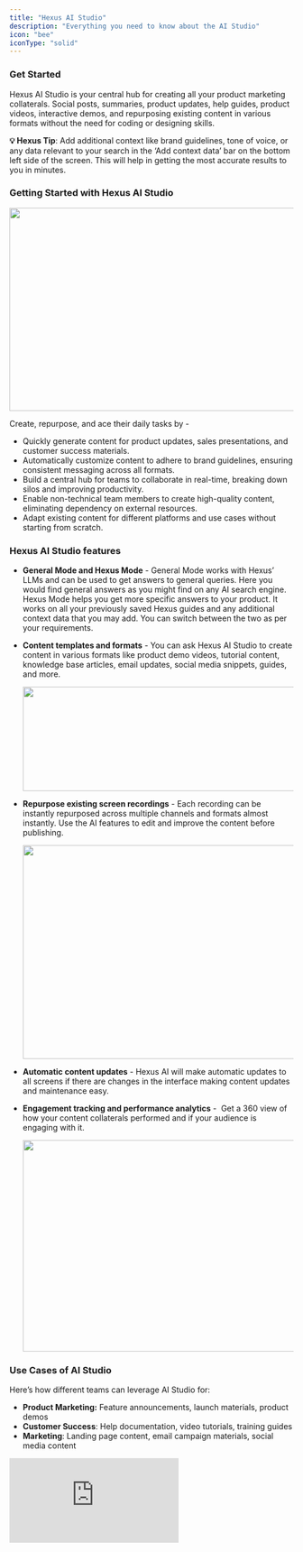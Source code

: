 ```yaml
---
title: "Hexus AI Studio"
description: "Everything you need to know about the AI Studio"
icon: "bee"
iconType: "solid"
---
```


### **Get Started**

Hexus AI Studio is your central hub for creating all your product marketing collaterals. Social posts, summaries, product updates, help guides, product videos, interactive demos, and repurposing existing content in various formats without the need for coding or designing skills. 

**💡 Hexus Tip**: Add additional context like brand guidelines, tone of voice, or any data relevant to your search in the ‘Add context data’ bar on the bottom left side of the screen. This will help in getting the most accurate results to you in minutes.

### **Getting Started with Hexus AI Studio**

<img
  height="360"
  width="624"
  src="https://lh7-rt.googleusercontent.com/docsz/AD_4nXccF2qVNtv_t9ja2m1qyaOOs6V4M7RU-iLEXjd-IBXXYwsnP4F47tgsAMCTwtF7q5jxDZ8gArTA1pA5ykkl_Is0Wg6dGBpo82nD1umLsE93IONyHyJcv3C-gBFEQeqgnmpzqs2r?key=OF5-EHrRPpJckcicp5kYBTSs"
/>

Create, repurpose, and ace their daily tasks by - 

- Quickly generate content for product updates, sales presentations, and customer success materials.
- Automatically customize content to adhere to brand guidelines, ensuring consistent messaging across all formats.
- Build a central hub for teams to collaborate in real-time, breaking down silos and improving productivity.
- Enable non-technical team members to create high-quality content, eliminating dependency on external resources.
- Adapt existing content for different platforms and use cases without starting from scratch.

### **Hexus AI Studio features** 

- **General Mode and Hexus Mode** - General Mode works with Hexus’ LLMs and can be used to get answers to general queries. Here you would find general answers as you might find on any AI search engine. \
  Hexus Mode helps you get more specific answers to your product. It works on all your previously saved Hexus guides and any additional context data that you may add. You can switch between the two as per your requirements.
- **Content templates and formats** - You can ask Hexus AI Studio to create content in various formats like product demo videos, tutorial content, knowledge base articles, email updates, social media snippets, guides, and more.  

  <img
    height="185"
    width="624"
    src="https://lh7-rt.googleusercontent.com/docsz/AD_4nXdL9_1gh5fASJfQUGNA0k0RzImDrSD_lGiMa7gi31l0BfoDI7A8LJzPscc_qjLHbCzvK4l2Jdvlf_a2S_ArcZ_xbHNEak9fmtmfxdE-FAjCHj3ZefTEer4fh6n1B8d0b_fQc0M5sw?key=OF5-EHrRPpJckcicp5kYBTSs"
  />
- **Repurpose existing screen recordings** - Each recording can be instantly repurposed across multiple channels and formats almost instantly. Use the AI features to edit and improve the content before publishing. 

  <img
    height="379"
    width="624"
    src="https://lh7-rt.googleusercontent.com/docsz/AD_4nXdxpnyfYe6AQGdTMZmd0mk6oa5REmVUeIwQADNjRooch891is4P5TE4IQlvG1bvMC-YwHs9arh7Hvz0Wy5qoXDnDnvyPBslVXkcGrGxsB8oUEf76kgj_WLfmmKmBFkPch0dvr1g?key=OF5-EHrRPpJckcicp5kYBTSs"
  />
- **Automatic content updates** - Hexus AI will make automatic updates to all screens if there are changes in the interface making content updates and maintenance easy.
- **Engagement tracking and performance analytics** -  Get a 360 view of how your content collaterals performed and if your audience is engaging with it. 

  <img
    height="375"
    width="624"
    src="https://lh7-rt.googleusercontent.com/docsz/AD_4nXeKrs_n_oUOSiJU5cRocDhRiUkG9RIZXywYl3ZgpTu0qeXC18kZjw2phyKcQiVW29HOXAZuxAkNixx7TJYg2hrKHiW6xMIlCovGcamNC-rXUT6rzJ3tiAu1B0CSh6rqpVaIKoYoQw?key=OF5-EHrRPpJckcicp5kYBTSs"
  />

### Use Cases of AI Studio

Here’s how different teams can leverage AI Studio for:

- **Product Marketing:** Feature announcements, launch materials, product demos
- **Customer Success**: Help documentation, video tutorials, training guides
- **Marketing**: Landing page content, email campaign materials, social media content

<div style={{ width:"100%" }}>
<iframe src="https://app.usehexus.com/embed/fe8a5d86-7f0b-44b1-9770-e1824b84fc74?refid=" style={{ width:"100%",height:"500px",border:"0" }} frameBorder="0" allowFullScreen title="Hexus Flow" />

</div>

### FAQs

<AccordionGroup>
  <Accordion title="1. How does the AI clean up my recordings?" defaultOpen="false">
    The AI automatically processes your recordings, removing mistakes and adding professional captions, creating polished content without manual editing.
  </Accordion>
  <Accordion title="2. Can I customize the AI-generated voice options?" defaultOpen="false">
    Yes, you can choose from multiple natural-sounding voices, and preview the audio before finalizing your content.
  </Accordion>
  <Accordion title="3. How do I update content when my product interface changes?" defaultOpen="false">
    Simply re-record the flow, and Hexus AI Studio automatically updates all associated content across different formats and channels.
  </Accordion>
  <Accordion title="4. Can I track how my audience engages with the content?" defaultOpen="false">
    Yes, the Hexus Analytics platform provides engagement data and analytics to help you understand content performance and identify areas for improvement.
  </Accordion>
</AccordionGroup>